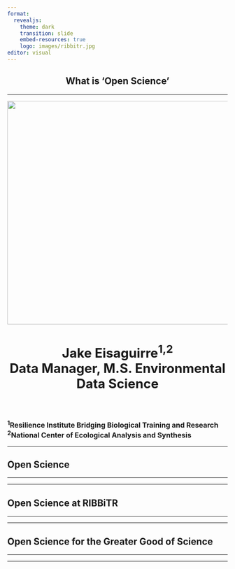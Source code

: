 ```yaml
---
format: 
  revealjs:
    theme: dark
    transition: slide
    embed-resources: true
    logo: images/ribbitr.jpg
editor: visual
---
```


## What is 'Open Science' {style="text-align:center;"}

<hr color = #CADC30>

![](images/great_frog.jpg){fig-align="center" width="5.33in"}

<h2 style="text-align:center; font-size:22.0pt;">
Jake Eisaguirre^1,2^\
Data Manager, M.S. Environmental Data Science
</h2>
$~$
<h2 style="font-size: 12.0pt; text-align:left;">
^1^Resilience Institute Bridging Biological Training and Research\
^2^National Center of Ecological Analysis and Synthesis
</h2>

------------------------------------------------------------------------

## Open Science

<hr color = #CADC30>

------------------------------------------------------------------------

## Open Science at RIBBiTR

<hr color = #CADC30>

------------------------------------------------------------------------

## Open Science for the Greater Good of Science

<hr color = #CADC30>

------------------------------------------------------------------------
